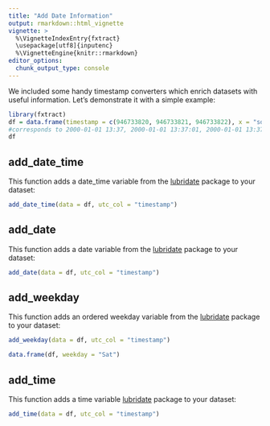 ```yaml
---
title: "Add Date Information"
output: rmarkdown::html_vignette
vignette: >
  %\VignetteIndexEntry{fxtract}
  \usepackage[utf8]{inputenc}
  %\VignetteEngine{knitr::rmarkdown}
editor_options: 
  chunk_output_type: console
---
```

We included some handy timestamp converters which enrich datasets with useful information.
Let's demonstrate it with a simple example:
```r
library(fxtract)
df = data.frame(timestamp = c(946733820, 946733821, 946733822), x = "some_data")
#corresponds to 2000-01-01 13:37, 2000-01-01 13:37:01, 2000-01-01 13:37:02
df
```


## add_date_time
This function adds a date_time variable from the [lubridate](https://www.rdocumentation.org/packages/lubridate/versions/1.7.4/topics/as_date) package to your dataset:
```r
add_date_time(data = df, utc_col = "timestamp")
```


## add_date
This function adds a date variable from the [lubridate](https://www.rdocumentation.org/packages/lubridate/versions/1.7.4/topics/as_date) package to your dataset:

```r
add_date(data = df, utc_col = "timestamp")
```


## add_weekday
This function adds an ordered weekday variable from the [lubridate](https://www.rdocumentation.org/packages/lubridate/versions/1.7.4/topics/day) package to your dataset:
```r
add_weekday(data = df, utc_col = "timestamp")
```
```r
data.frame(df, weekday = "Sat")
```

## add_time
This function adds a time variable [lubridate](https://www.rdocumentation.org/packages/lubridate/versions/1.7.4/topics/as_date) package to your dataset:
```r
add_time(data = df, utc_col = "timestamp")
```
